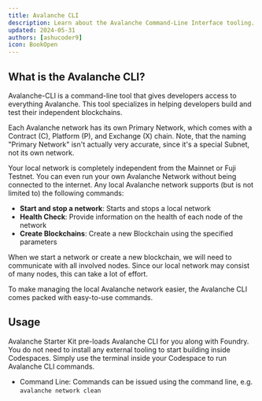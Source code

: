 ```yaml
---
title: Avalanche CLI
description: Learn about the Avalanche Command-Line Interface tooling.
updated: 2024-05-31
authors: [ashucoder9]
icon: BookOpen
---
```


## What is the Avalanche CLI?

Avalanche-CLI is a command-line tool that gives developers access to everything Avalanche. This tool specializes in helping developers build and test their independent blockchains.

Each Avalanche network has its own Primary Network, which comes with a Contract (C), Platform (P), and Exchange (X) chain. Note, that the naming "Primary Network" isn't actually very accurate, since it's a special Subnet, not its own network. 

Your local network is completely independent from the Mainnet or Fuji Testnet. You can even run your own Avalanche Network without being connected to the internet. Any local Avalanche network supports (but is not limited to) the following commands:

- **Start and stop a network**: Starts and stops a local network
- **Health Check**: Provide information on the health of each node of the network
- **Create Blockchains**: Create a new Blockchain using the specified parameters

When we start a network or create a new blockchain, we will need to communicate with all involved nodes. Since our local network may consist of many nodes, this can take a lot of effort.

To make managing the local Avalanche network easier, the Avalanche CLI comes packed with easy-to-use commands.

## Usage

Avalanche Starter Kit pre-loads Avalanche CLI for you along with Foundry. You do not need to install any external tooling to start building inside Codespaces. Simply use the terminal inside your Codespace to run Avalanche CLI commands.

- Command Line: Commands can be issued using the command line, e.g. `avalanche network clean`